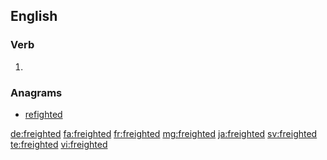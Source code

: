 ==English==

===Verb===
{{head|en}}

# {{en-past of|freight}}

===Anagrams===
* [[refighted#English|refighted]]

[[de:freighted]]
[[fa:freighted]]
[[fr:freighted]]
[[mg:freighted]]
[[ja:freighted]]
[[sv:freighted]]
[[te:freighted]]
[[vi:freighted]]